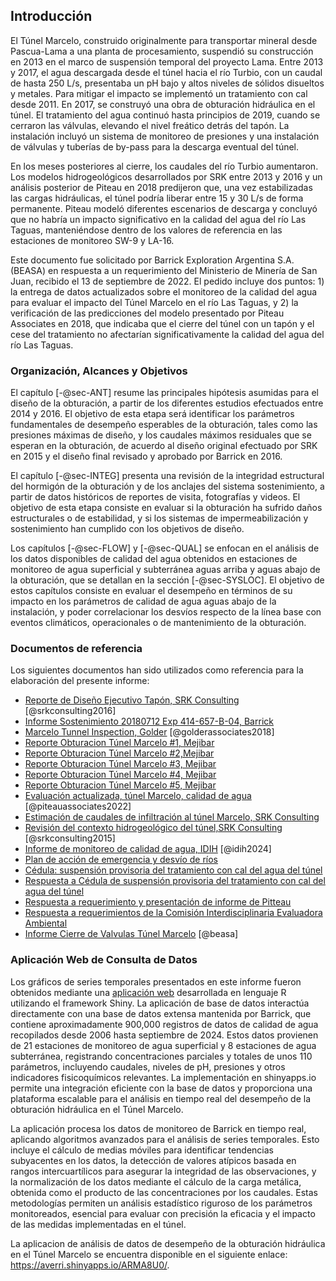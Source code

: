 ## Introducción

El Túnel Marcelo, construido originalmente para transportar mineral desde Pascua-Lama a una planta de procesamiento, suspendió su construcción en 2013 en el marco de suspensión temporal del proyecto Lama. Entre 2013 y 2017, el agua descargada desde el túnel hacia el río Turbio, con un caudal de hasta 250 L/s, presentaba un pH bajo y altos niveles de sólidos disueltos y metales. Para mitigar el impacto se implementó un tratamiento con cal desde 2011. En 2017, se construyó una obra de obturación hidráulica en el túnel.  El tratamiento del agua continuó hasta principios de 2019, cuando se cerraron las válvulas, elevando el nivel freático detrás del tapón. La instalación incluyó un sistema de monitoreo de presiones y una instalación de válvulas y tuberías de by-pass para la descarga eventual del túnel.

En los meses posteriores al cierre, los caudales del río Turbio aumentaron. Los modelos hidrogeológicos desarrollados por SRK entre 2013 y 2016 y un análisis posterior de Piteau en 2018 predijeron que, una vez estabilizadas las cargas hidráulicas, el túnel podría liberar entre 15 y 30 L/s de forma permanente. Piteau modeló diferentes escenarios de descarga y concluyó que no habría un impacto significativo en la calidad del agua del río Las Taguas, manteniéndose dentro de los valores de referencia en las estaciones de monitoreo SW-9 y LA-16.

Este documento fue solicitado por Barrick Exploration Argentina S.A. (BEASA) en respuesta a un requerimiento del Ministerio de Minería de San Juan, recibido el 13 de septiembre de 2022. El pedido incluye dos puntos: 1) la entrega de datos actualizados sobre el monitoreo de la calidad del agua para evaluar el impacto del Túnel Marcelo en el río Las Taguas, y 2) la verificación de las predicciones del modelo presentado por Piteau Associates en 2018, que indicaba que el cierre del túnel con un tapón y el cese del tratamiento no afectarían significativamente la calidad del agua del río Las Taguas.


### Organización, Alcances y Objetivos

El capítulo [-@sec-ANT] resume las principales hipótesis asumidas para el diseño de la obturación, a partir de los diferentes estudios efectuados entre 2014 y 2016. El objetivo de esta etapa será identificar los parámetros fundamentales de desempeño esperables de la obturación, tales como las presiones máximas de diseño, y los caudales máximos residuales que se esperan en la obturación, de acuerdo al diseño original efectuado por SRK en 2015 y el diseño final revisado y aprobado por Barrick en 2016.

El capítulo [-@sec-INTEG] presenta una revisión de la integridad estructural del hormigón de la obturación y de los anclajes del sistema sostenimiento, a partir de datos históricos de reportes de visita, fotografías y videos. El objetivo de esta etapa consiste en evaluar si la obturación ha sufrido daños estructurales o de estabilidad, y si los sistemas de impermeabilización y sostenimiento han cumplido con los objetivos de diseño.

Los capítulos [-@sec-FLOW] y [-@sec-QUAL] se enfocan en el análisis de los datos disponibles de calidad del agua obtenidos en estaciones de monitoreo de agua superficial y subterránea aguas arriba y aguas abajo de la obturación, que se detallan en la sección [-@sec-SYSLOC]. El objetivo de estos capítulos consiste en evaluar el desempeño en términos de su impacto en los parámetros de calidad de agua aguas abajo de la instalación, y poder correlacionar los desvíos respecto de la línea base con eventos climáticos, operacionales o de mantenimiento de la obturación.

### Documentos de referencia

Los siguientes documentos han sido utilizados como referencia para la elaboración del presente informe:

-   [Reporte de Diseño Ejecutivo Tapón, SRK Consulting](refs/BEASA12210-2211-C-RP-0018-5.pdf){target="_blank"} [@srkconsulting2016]
-   [Informe Sostenimiento 20180712 Exp 414-657-B-04, Barrick](refs/20180712%20Exp%20414-657-B-04.pdf){target="_blank"}
-   [Marcelo Tunnel Inspection, Golder](refs/20180320%20Inspection%20Tunnel%20Golder%20Version%20English.pdf){target="_blank"} [@golderassociates2018]
-   [Reporte Obturacion Túnel Marcelo #1, Mejibar](refs/20190321_Mejibar.pdf){target="_blank"}
-   [Reporte Obturacion Túnel Marcelo #2,Mejibar](refs/20191022_Mejibar.pdf){target="_blank"}
-   [Reporte Obturacion Túnel Marcelo #3, Mejibar](refs/20210805_Mejibar.pdf){target="_blank"}
-   [Reporte Obturacion Túnel Marcelo #4, Mejibar](refs/20221220_Mejibar.pdf){target="_blank"}
-   [Reporte Obturacion Túnel Marcelo #5, Mejibar](refs/20231127_Mejibar.pdf){target="_blank"}
-   [Evaluación actualizada, túnel Marcelo, calidad de agua](refs/4747TM03-Túnel_Marcelo_Nota_Tecnica_ES_20221027.pdf){target="_blank"} [@piteauassociates2022]
-   [Estimación de caudales de infiltración al túnel Marcelo, SRK Consulting](refs/52-2040-06-94-0.pdf){target="_blank"}
-   [Revisión del contexto hidrogeológico del túnel,SRK Consulting](refs/BEASA12210-2211-C-RP-0003-A.pdf){target="_blank"} [@srkconsulting2015]
-   [Informe de monitoreo de calidad de agua, IDIH](refs/Calidad_Agua_LAMA_2012-2023-final.pdf){target="_blank"} [@idih2024]
-   [Plan de acción de emergencia y desvío de ríos](refs/20170904%20Exp%20414-657-B-04.pdf){target="_blank"}
-   [Cédula: suspensión provisoria del tratamiento con cal del agua del túnel](refs/20190408-1100-5074-B12_Cond_109.pdf){target="_blank"}
-   [Respuesta a Cédula de suspensión provisoria del tratamiento con cal del agua del túnel](refs/20190410%20exp%201100-0504-B-12.pdf){target="_blank"}
-   [Respuesta a requerimiento y presentación de informe de Pitteau](refs/20221027%20exp%20414-657.pdf){target="_blank"}
-   [Respuesta a requerimientos de la Comisión Interdisciplinaria Evaluadora Ambiental](refs/20230130%201404%20BEASA%20414-0657.pdf){target="_blank"}
-   [Informe Cierre de Valvulas Túnel Marcelo](refs/20180418%20Exp%201100-0504-B-12.pdf){target="_blank"} [@beasa]

### Aplicación Web de Consulta de Datos

Los gráficos de series temporales presentados en este informe fueron obtenidos mediante una [aplicación web](https://averri.shinyapps.io/ARMA8U0/){target="_blank"} desarrollada en lenguaje R utilizando el framework Shiny. La aplicación de base de datos interactúa directamente con una base de datos extensa mantenida por Barrick, que contiene aproximadamente 900,000 registros de datos de calidad de agua recopilados desde 2006 hasta septiembre de 2024. Estos datos provienen de 21 estaciones de monitoreo de agua superficial y 8 estaciones de agua subterránea, registrando concentraciones parciales y totales de unos 110 parámetros, incluyendo caudales, niveles de pH, presiones y otros indicadores fisicoquímicos relevantes. La implementación en shinyapps.io permite una integración eficiente con la base de datos y proporciona una plataforma escalable para el análisis en tiempo real del desempeño de la obturación hidráulica en el Túnel Marcelo.

La aplicación procesa los datos de monitoreo de Barrick en tiempo real, aplicando algoritmos avanzados para el análisis de series temporales. Esto incluye el cálculo de medias móviles para identificar tendencias subyacentes en los datos, la detección de valores atípicos basada en rangos intercuartílicos para asegurar la integridad de las observaciones, y la normalización de los datos mediante el cálculo de la carga metálica, obtenida como el producto de las concentraciones por los caudales. Estas metodologías permiten un análisis estadístico riguroso de los parámetros monitoreados, esencial para evaluar con precisión la eficacia y el impacto de las medidas implementadas en el túnel.

La aplicacion de análisis de datos de desempeño de la obturación hidráulica en el Túnel Marcelo se encuentra disponible en el siguiente enlace: [https://averri.shinyapps.io/ARMA8U0/](https://averri.shinyapps.io/ARMA8U0/){target="_blank"}.
